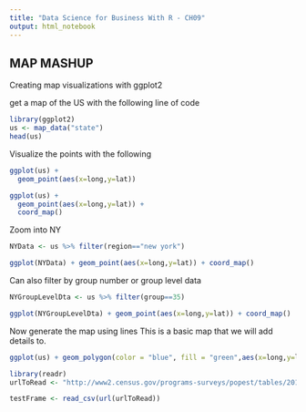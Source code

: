 ```yaml
---
title: "Data Science for Business With R - CH09"
output: html_notebook
---
```


## MAP MASHUP

Creating map visualizations with ggplot2

get a map of the US with the following line of code

```r
library(ggplot2)
us <- map_data("state")
head(us)
```
Visualize the points with the following

```r
ggplot(us) + 
  geom_point(aes(x=long,y=lat))
```

```r
ggplot(us) + 
  geom_point(aes(x=long,y=lat)) +
  coord_map()
```

Zoom into NY

```r
NYData <- us %>% filter(region=="new york")

ggplot(NYData) + geom_point(aes(x=long,y=lat)) + coord_map()
```

Can also filter by group number or group level data

```r
NYGroupLevelDta <- us %>% filter(group==35)

ggplot(NYGroupLevelDta) + geom_point(aes(x=long,y=lat)) + coord_map()
```
Now generate the map using lines
This is a basic map that we will add details to.

```r
ggplot(us) + geom_polygon(color = "blue", fill = "green",aes(x=long,y=lat,group=group))
```


```r
library(readr)
urlToRead <- "http://www2.census.gov/programs-surveys/popest/tables/2010-2011/state/totals/nst-est2011-01.csv"

testFrame <- read_csv(url(urlToRead))

```

